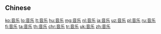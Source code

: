 {{also|音樂}}
==Chinese==
{{zh-see|音樂}}

[[ko:音乐]]
[[lo:音乐]]
[[lt:音乐]]
[[hu:音乐]]
[[mg:音乐]]
[[nl:音乐]]
[[ja:音乐]]
[[uz:音乐]]
[[pl:音乐]]
[[ru:音乐]]
[[fi:音乐]]
[[ta:音乐]]
[[th:音乐]]
[[chr:音乐]]
[[tr:音乐]]
[[uk:音乐]]
[[zh:音乐]]